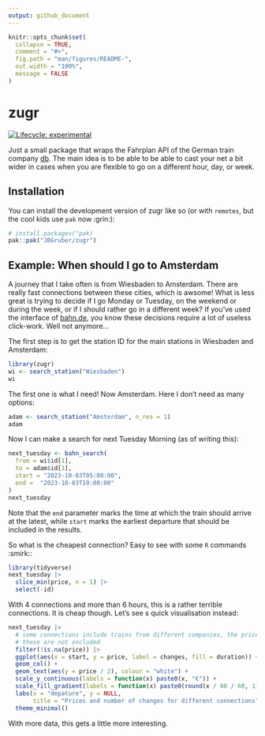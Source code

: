 ```yaml
---
output: github_document
---
```


<!-- README.md is generated from README.Rmd. Please edit that file -->

```r
knitr::opts_chunk$set(
  collapse = TRUE,
  comment = "#>",
  fig.path = "man/figures/README-",
  out.width = "100%",
  message = FALSE
)
```

# zugr

<!-- badges: start -->
[![Lifecycle: experimental](https://img.shields.io/badge/lifecycle-experimental-orange.svg)](https://lifecycle.r-lib.org/articles/stages.html#experimental)
<!-- badges: end -->

Just a small package that wraps the Fahrplan API of the German train company [db](https://www.bahn.de).
The main idea is to be able to be able to cast your net a bit wider in cases when you are flexible to go on a different hour, day, or week.

## Installation

You can install the development version of zugr like so (or with `remotes`, but the cool kids use `pak` now :grin:):

``` r
# install.packages("pak)
pak::pak("JBGruber/zugr")
```

## Example: When should I go to Amsterdam

A journey that I take often is from Wiesbaden to Amsterdam.
There are really fast connections between these cities, which is awsome!
What is less great is trying to decide if I go Monday or Tuesday, on the weekend or during the week, or if I should rather go in a different week?
If you've used the interface of [bahn.de](https://www.bahn.de), you know these decisions require a lot of useless click-work.
Well not anymore...

The first step is to get the station ID for the main stations in Wiesbaden and Amsterdam:

```r
library(zugr)
wi <- search_station("Wiesbaden")
wi
```

The first one is what I need!
Now Amsterdam.
Here I don't need as many options:

```r
adam <- search_station("Amsterdam", n_res = 1)
adam
```

Now I can make a search for next Tuesday Morning (as of writing this):

```r
next_tuesday <- bahn_search(
  from = wi$id[1],
  to = adam$id[1],
  start = "2023-10-03T05:00:00",
  end =  "2023-10-03T19:00:00"
)
next_tuesday
```

Note that the `end` parameter marks the time at which the train should arrive at the latest,
while `start` marks the earliest departure that should be included in the results.

So what is the cheapest connection?
Easy to see with some `R` commands :smirk::

```r
library(tidyverse)
next_tuesday |> 
  slice_min(price, n = 1) |> 
  select(-id)
```

With 4 connections and more than 6 hours, this is a rather terrible connections.
It is cheap though.
Let's see s quick visualisation instead:

```r
next_tuesday |> 
  # some connections include trains from different companies, the prices for
  # these are not oncluded
  filter(!is.na(price)) |>
  ggplot(aes(x = start, y = price, label = changes, fill = duration)) +
  geom_col() +
  geom_text(aes(y = price / 2), colour = "white") +
  scale_y_continuous(labels = function(x) paste0(x, "€")) +
  scale_fill_gradient(labels = function(x) paste0(round(x / 60 / 60, 1), "h")) +
  labs(x = "depature", y = NULL, 
       title = "Prices and number of changes for different connections") +
  theme_minimal()
```

With more data, this gets a little more interesting.
